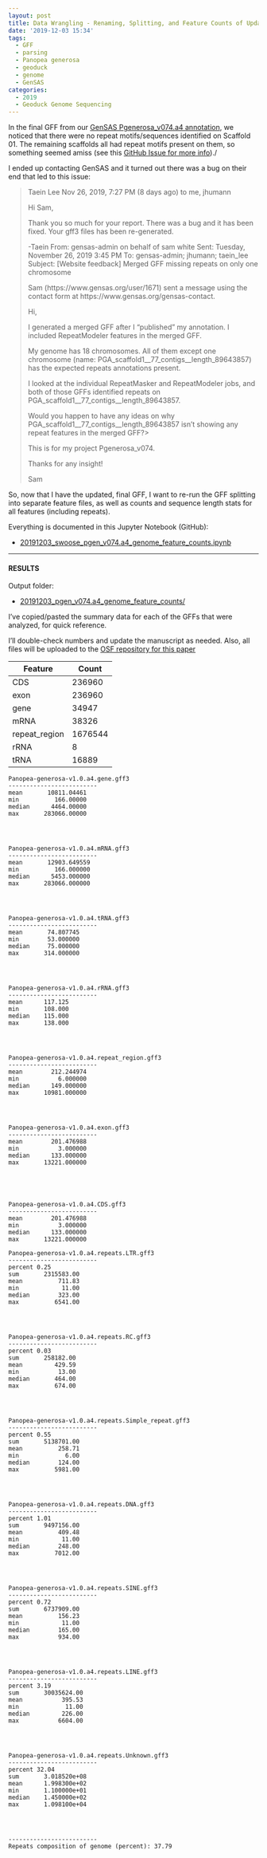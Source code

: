 ```yaml
---
layout: post
title: Data Wrangling - Renaming, Splitting, and Feature Counts of Updated Pgenerosa_v074 GenSAS Merged GFF
date: '2019-12-03 15:34'
tags:
  - GFF
  - parsing
  - Panopea generosa
  - geoduck
  - genome
  - GenSAS
categories:
  - 2019
  - Geoduck Genome Sequencing
---
```

In the final GFF from our [GenSAS Pgenerosa_v074.a4 annotation ](https://robertslab.github.io/sams-notebook/posts/2019/2019-09-28-Genome-Annotation-Pgenerosa_v074-a4-Using-GenSAS/), we noticed that there were no repeat motifs/sequences identified on Scaffold 01. The remaining scaffolds all had repeat motifs present on them, so something seemed amiss (see this [GitHub Issue for more info](https://github.com/RobertsLab/resources/issues/788))./

I ended up contacting GenSAS and it turned out there was a bug on their end that led to this issue:


>Taein Lee
>Nov 26, 2019, 7:27 PM (8 days ago)
>to me, jhumann
>
>Hi Sam,
>
>Thank you so much for your report. There was a bug and it has been fixed.
>Your gff3 files has been re-generated.
>
>-Taein
>From: gensas-admin on behalf of sam white
>Sent: Tuesday, November 26, 2019 3:45 PM
>To: gensas-admin; jhumann; taein_lee
>Subject: [Website feedback] Merged GFF missing repeats on only one chromosome
>
>Sam (https://www.gensas.org/user/1671) sent a message using the contact form
>at https://www.gensas.org/gensas-contact.
>
>Hi,
>
>I generated a merged GFF after I "published" my annotation. I included
>RepeatModeler features in the merged GFF.
>
>My genome has 18 chromosomes. All of them except one chromosome (name:
>PGA_scaffold1__77_contigs__length_89643857) has the expected repeats
>annotations present.
>
>I looked at the individual RepeatMasker and RepeatModeler jobs, and both of
>those GFFs identified repeats on PGA_scaffold1__77_contigs__length_89643857.
>
>Would you happen to have any ideas on why
>PGA_scaffold1__77_contigs__length_89643857 isn't showing any repeat features
>in the merged GFF?>
>
>This is for my project Pgenerosa_v074.
>
>Thanks for any insight!
>
>Sam

So, now that I have the updated, final GFF, I want to re-run the GFF splitting into separate feature files, as well as counts and sequence length stats for all features (including repeats).

Everything is documented in this Jupyter Notebook (GitHub):

- [20191203_swoose_pgen_v074.a4_genome_feature_counts.ipynb](https://github.com/RobertsLab/code/blob/master/notebooks/sam/20191203_swoose_pgen_v074.a4_genome_feature_counts.ipynb)

---

#### RESULTS

Output folder:

- [20191203_pgen_v074.a4_genome_feature_counts/](https://gannet.fish.washington.edu/Atumefaciens/20191203_pgen_v074.a4_genome_feature_counts/)


I've copied/pasted the summary data for each of the GFFs that were analyzed, for quick reference.

I'll double-check numbers and update the manuscript as needed. Also, all files will be uploaded to the [OSF repository for this paper](https://osf.io/yem8n/files/)

| Feature       | Count   |
|---------------|---------|
| CDS           | 236960  |
| exon          | 236960  |
| gene          | 34947   |
| mRNA          | 38326   |
| repeat_region | 1676544 |
| rRNA          | 8       |
| tRNA          | 16889   |



```
Panopea-generosa-v1.0.a4.gene.gff3
-------------------------
mean       10811.04461
min          166.00000
median      4464.00000
max       283066.00000




Panopea-generosa-v1.0.a4.mRNA.gff3
-------------------------
mean       12903.649559
min          166.000000
median      5453.000000
max       283066.000000




Panopea-generosa-v1.0.a4.tRNA.gff3
-------------------------
mean       74.807745
min        53.000000
median     75.000000
max       314.000000




Panopea-generosa-v1.0.a4.rRNA.gff3
-------------------------
mean      117.125
min       108.000
median    115.000
max       138.000




Panopea-generosa-v1.0.a4.repeat_region.gff3
-------------------------
mean        212.244974
min           6.000000
median      149.000000
max       10981.000000




Panopea-generosa-v1.0.a4.exon.gff3
-------------------------
mean        201.476988
min           3.000000
median      133.000000
max       13221.000000





Panopea-generosa-v1.0.a4.CDS.gff3
-------------------------
mean        201.476988
min           3.000000
median      133.000000
max       13221.000000

Panopea-generosa-v1.0.a4.repeats.LTR.gff3
-------------------------
percent 0.25
sum       2315583.00
mean          711.83
min            11.00
median        323.00
max          6541.00




Panopea-generosa-v1.0.a4.repeats.RC.gff3
-------------------------
percent 0.03
sum       258182.00
mean         429.59
min           13.00
median       464.00
max          674.00




Panopea-generosa-v1.0.a4.repeats.Simple_repeat.gff3
-------------------------
percent 0.55
sum       5138701.00
mean          258.71
min             6.00
median        124.00
max          5981.00




Panopea-generosa-v1.0.a4.repeats.DNA.gff3
-------------------------
percent 1.01
sum       9497156.00
mean          409.48
min            11.00
median        248.00
max          7012.00




Panopea-generosa-v1.0.a4.repeats.SINE.gff3
-------------------------
percent 0.72
sum       6737909.00
mean          156.23
min            11.00
median        165.00
max           934.00




Panopea-generosa-v1.0.a4.repeats.LINE.gff3
-------------------------
percent 3.19
sum       30035624.00
mean           395.53
min             11.00
median         226.00
max           6604.00




Panopea-generosa-v1.0.a4.repeats.Unknown.gff3
-------------------------
percent 32.04
sum       3.018520e+08
mean      1.998300e+02
min       1.100000e+01
median    1.450000e+02
max       1.098100e+04




-------------------------
Repeats composition of genome (percent): 37.79
```
